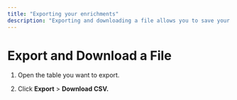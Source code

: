 ```yaml
---
title: "Exporting your enrichments"
description: "Exporting and downloading a file allows you to save your table data in a CSV format for using it in other applications or for sharing it."
---
```


# Export and Download a File

1. Open the table you want to export.

2. Click **Export** > **Download CSV.**